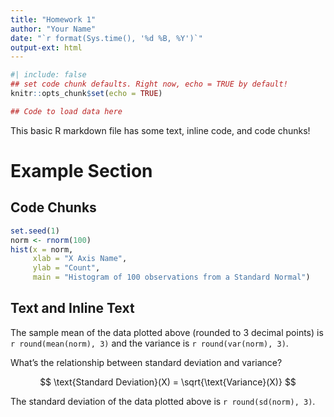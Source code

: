 ```yaml
---
title: "Homework 1"
author: "Your Name"
date: "`r format(Sys.time(), '%d %B, %Y')`"
output-ext: html
---
```


```r
#| include: false
## set code chunk defaults. Right now, echo = TRUE by default!
knitr::opts_chunk$set(echo = TRUE) 

## Code to load data here

```

This basic R markdown file has some text, inline code, and code chunks! 

# Example Section

## Code Chunks

```r
set.seed(1)
norm <- rnorm(100)
hist(x = norm, 
     xlab = "X Axis Name", 
     ylab = "Count", 
     main = "Histogram of 100 observations from a Standard Normal")
```

## Text and Inline Text 

The sample mean of the data plotted above (rounded to 3 decimal points) is `r round(mean(norm), 3)` and the variance is `r round(var(norm), 3)`. 

What's the relationship between standard deviation and variance?

$$ \text{Standard Deviation}(X) = \sqrt{\text{Variance}(X)} $$

The standard deviation of the data plotted above is `r round(sd(norm), 3)`.
